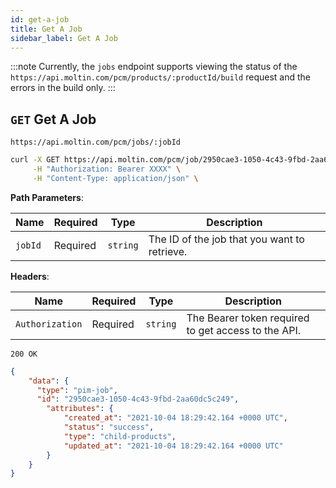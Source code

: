 ```yaml
---
id: get-a-job
title: Get A Job
sidebar_label: Get A Job
---
```


:::note
Currently, the `jobs` endpoint supports viewing the status of the `https://api.moltin.com/pcm/products/:productId/build` request and the errors in the build only.
:::

## `GET` Get A Job

```http
https://api.moltin.com/pcm/jobs/:jobId
```
<!--DOCUSAURUS_CODE_TABS-->

<!--cURL-->

```bash
curl -X GET https://api.moltin.com/pcm/job/2950cae3-1050-4c43-9fbd-2aa60dc5c249 \
     -H "Authorization: Bearer XXXX" \
     -H "Content-Type: application/json" \
```
<!--END_DOCUSAURUS_CODE_TABS-->

<!--DOCUSAURUS_CODE_TABS-->

<!-- Request -->

**Path Parameters**:

| Name | Required | Type | Description |
| --- | --- | --- | --- |
| `jobId` | Required | `string` | The ID of the job that you want to retrieve.|

**Headers**:

| Name | Required | Type | Description |
| --- | --- | --- | --- |
| `Authorization` | Required | `string` | The Bearer token required to get access to the API. |

<!--END_DOCUSAURUS_CODE_TABS-->

<!--DOCUSAURUS_CODE_TABS-->

<!--END_DOCUSAURUS_CODE_TABS-->

<!--DOCUSAURUS_CODE_TABS-->

<!-- Response -->

`200 OK`

```json
{
    "data": {
      "type": "pim-job",
      "id": "2950cae3-1050-4c43-9fbd-2aa60dc5c249",
        "attributes": {
            "created_at": "2021-10-04 18:29:42.164 +0000 UTC",
            "status": "success",
            "type": "child-products",
            "updated_at": "2021-10-04 18:29:42.164 +0000 UTC"
        }
    }
}
```

<!--END_DOCUSAURUS_CODE_TABS-->
